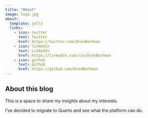 ```yaml
---
title: "About"
image: logo.jpg
about:
  template: jolla
  links:
    - icon: twitter
      text: Twitter
      href: https://twitter.com/OrenBochman
    - icon: linkedin
      text: LinkedIn
      href: https://linkedin.com//in/OrenBochman
    - icon: github
      text: Github
      href: https://github.com/OrenBochman
---
```


## About this blog

This is a space to share my insights about my interests.

I've decided to migrate to Quarto and see what the platform can do.
